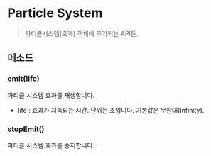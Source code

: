 # Particle System

> 파티클시스템(효과) 객체에 추가되는 API들.

## 메소드

### emit(life)

파티클 시스템 효과를 재생합니다.

- life : 효과가 지속되는 시간. 단위는 초입니다. 기본값은 무한대(Infinity).

### stopEmit()

파티클 시스템 효과를 중지합니다.
